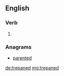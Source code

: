 ==English==

===Verb===
{{head|en}}

# {{en-past of|trepan}}

===Anagrams===
* [[parented#English|parented]]

[[de:trepaned]]
[[mg:trepaned]]